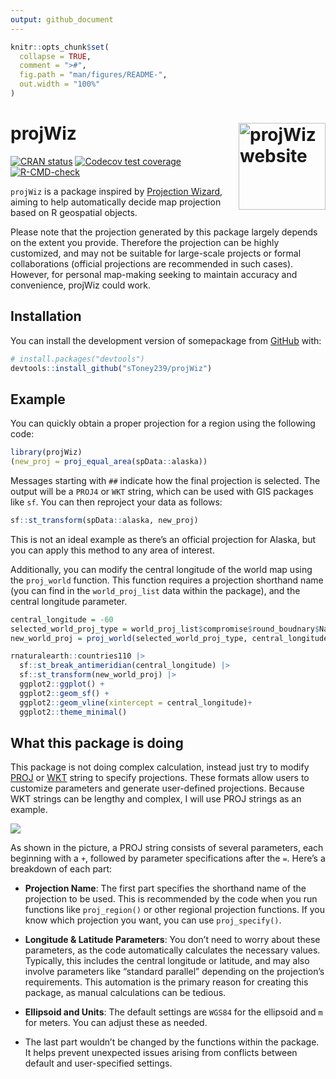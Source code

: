 ```yaml
---
output: github_document
---
```


```r
knitr::opts_chunk$set(
  collapse = TRUE,
  comment = ">#",
  fig.path = "man/figures/README-",
  out.width = "100%"
)
```

# projWiz <a href="https://stoney239.github.io/projWiz/"><img src="man/figures/logo.png" align="right" height="139" alt="projWiz website" /></a>

<!-- badges: start -->
[![CRAN status](https://www.r-pkg.org/badges/version/projWiz)](https://CRAN.R-project.org/package=projWiz)
[![Codecov test coverage](https://codecov.io/gh/sToney239/projWiz/graph/badge.svg)](https://app.codecov.io/gh/sToney239/projWiz)
[![R-CMD-check](https://github.com/sToney239/projWiz/actions/workflows/R-CMD-check.yaml/badge.svg)](https://github.com/sToney239/projWiz/actions/workflows/R-CMD-check.yaml)
<!-- badges: end -->

`projWiz` is a package inspired by [Projection Wizard](https://projectionwizard.org/), aiming to help automatically decide map projection based on R geospatial objects.

Please note that the projection generated by this package largely depends on the extent you provide. Therefore the projection can be highly customized, and may not be suitable for large-scale projects or formal collaborations (official projections are recommended in such cases). However, for personal map-making seeking to maintain accuracy and convenience, projWiz could work.

## Installation

You can install the development version of somepackage from [GitHub](https://github.com/) with:

``` r
# install.packages("devtools")
devtools::install_github("sToney239/projWiz")
```

## Example

You can quickly obtain a proper projection for a region using the following code:

```r
library(projWiz)
(new_proj = proj_equal_area(spData::alaska))
```
Messages starting with `##` indicate how the final projection is selected. The output will be a `PROJ4` or `WKT` string, which can be used with GIS packages like `sf`. You can then reproject your data as follows:

```r
sf::st_transform(spData::alaska, new_proj)
```

This is not an ideal example as there's an official projection for Alaska, but you can apply this method to any area of interest.

Additionally, you can modify the central longitude of the world map using the `proj_world` function. This function requires a projection shorthand name (you can find in the `world_proj_list` data within the package), and the central longitude parameter.

```r
central_longitude = -60
selected_world_proj_type = world_proj_list$compromise$round_boudnary$Natural_Earth
new_world_proj = proj_world(selected_world_proj_type, central_longitude)

rnaturalearth::countries110 |> 
  sf::st_break_antimeridian(central_longitude) |> 
  sf::st_transform(new_world_proj) |> 
  ggplot2::ggplot() + 
  ggplot2::geom_sf() +
  ggplot2::geom_vline(xintercept = central_longitude)+
  ggplot2::theme_minimal()
```

## What this package is doing

This package is not doing complex calculation, instead just try to modify [PROJ](https://proj.org/en/stable/index.html) or [WKT](https://en.wikipedia.org/wiki/Well-known_text_representation_of_geometry) string to specify projections. These formats allow users to customize parameters and generate user-defined projections. Because WKT strings can be lengthy and complex, I will use PROJ strings as an example.

![](https://github.com/sToney239/projWiz/raw/master/pics/fig1.jpg)

As shown in the picture, a PROJ string consists of several parameters, each beginning with a `+`, followed by parameter specifications after the `=`. Here’s a breakdown of each part:

  - **Projection Name**: The first part specifies the shorthand name of the projection to be used. This is recommended by the code when you run functions like `proj_region()` or other regional projection functions. If you know which projection you want, you can use `proj_specify()`.
  
  - **Longitude & Latitude Parameters**: You don’t need to worry about these parameters, as the code automatically calculates the necessary values. Typically, this includes the central longitude or latitude, and may also involve parameters like "standard parallel" depending on the projection's requirements. This automation is the primary reason for creating this package, as manual calculations can be tedious.

  - **Ellipsoid and Units**: The default settings are `WGS84` for the ellipsoid and `m` for meters. You can adjust these as needed.
  
  - The last part wouldn't be changed by the functions within the package. It helps prevent unexpected issues arising from conflicts between default and user-specified settings.
